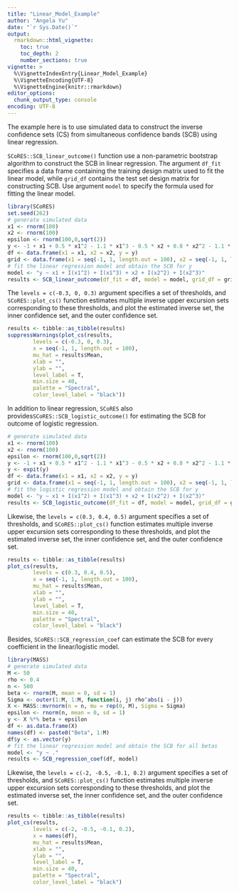 ```yaml
---
title: "Linear_Model_Example"
author: "Angela Yu"
date: "`r Sys.Date()`"
output: 
  rmarkdown::html_vignette:
    toc: true
    toc_depth: 2
    number_sections: true
vignette: >
  %\VignetteIndexEntry{Linear_Model_Example}
  %\VignetteEncoding{UTF-8}
  %\VignetteEngine{knitr::rmarkdown}
editor_options: 
  chunk_output_type: console
encoding: UTF-8
---
```


The example here is to use simulated data to construct the inverse confidence sets (CS) from simultaneous confidence bands (SCB) using linear regression. 

`SCoRES::SCB_linear_outcome()` function use a non-parametric bootstrap algorithm to construct the SCB in linear regression. The argument `df_fit` specifies a data frame containing the training design matrix used to fit the linear model, while `grid_df` contains the test set design matrix for constructing SCB. Use argument `model` to specify the formula used for fitting the linear model.

```r
library(SCoRES)
set.seed(262)
# generate simulated data
x1 <- rnorm(100)
x2 <- rnorm(100)
epsilon <- rnorm(100,0,sqrt(2))
y <- -1 + x1 + 0.5 * x1^2 - 1.1 * x1^3 - 0.5 * x2 + 0.8 * x2^2 - 1.1 * x2^3 + epsilon
df <- data.frame(x1 = x1, x2 = x2, y = y)
grid <- data.frame(x1 = seq(-1, 1, length.out = 100), x2 = seq(-1, 1, length.out = 100))
# fit the linear regression model and obtain the SCB for y
model <- "y ~ x1 + I(x1^2) + I(x1^3) + x2 + I(x2^2) + I(x2^3)"
results <- SCB_linear_outcome(df_fit = df, model = model, grid_df = grid)
```

The `levels = c(-0.3, 0, 0.3)` argument specifies a set of thresholds, and `SCoRES::plot_cs()` function estimates multiple inverse upper excursion sets corresponding to these thresholds, and plot the estimated inverse set, the inner confidence set, and the outer confidence set.

```r
results <- tibble::as_tibble(results)
suppressWarnings(plot_cs(results,
        levels = c(-0.3, 0, 0.3), 
        x = seq(-1, 1, length.out = 100), 
        mu_hat = results$Mean, 
        xlab = "", 
        ylab = "", 
        level_label = T, 
        min.size = 40, 
        palette = "Spectral", 
        color_level_label = "black"))
```

In addition to linear regression, `SCoRES` also  provides`SCoRES::SCB_logistic_outcome()` for estimating the SCB for outcome of logistic regression.
```r
# generate simulated data
x1 <- rnorm(100)
x2 <- rnorm(100)
epsilon <- rnorm(100,0,sqrt(2))
y <- -1 + x1 + 0.5 * x1^2 - 1.1 * x1^3 - 0.5 * x2 + 0.8 * x2^2 - 1.1 * x2^3 + epsilon
y <- expit(y)
df <- data.frame(x1 = x1, x2 = x2, y = y)
grid <- data.frame(x1 = seq(-1, 1, length.out = 100), x2 = seq(-1, 1, length.out = 100))
# fit the logistic regression model and obtain the SCB for y
model <- "y ~ x1 + I(x1^2) + I(x1^3) + x2 + I(x2^2) + I(x2^3)"
results <- SCB_logistic_outcome(df_fit = df, model = model, grid_df = grid)
```

Likewise, the `levels = c(0.3, 0.4, 0.5)` argument specifies a set of thresholds, and `SCoRES::plot_cs()` function estimates multiple inverse upper excursion sets corresponding to these thresholds, and plot the estimated inverse set, the inner confidence set, and the outer confidence set.

```r
results <- tibble::as_tibble(results)
plot_cs(results,
        levels = c(0.3, 0.4, 0.5), 
        x = seq(-1, 1, length.out = 100), 
        mu_hat = results$Mean, 
        xlab = "", 
        ylab = "", 
        level_label = T, 
        min.size = 40, 
        palette = "Spectral", 
        color_level_label = "black")
```

Besides, `SCoRES::SCB_regression_coef` can estimate the SCB for every coefficient in the linear/logistic model.

```r
library(MASS)
# generate simulated data
M <- 50
rho <- 0.4
n <- 500
beta <- rnorm(M, mean = 0, sd = 1)
Sigma <- outer(1:M, 1:M, function(i, j) rho^abs(i - j))
X <- MASS::mvrnorm(n = n, mu = rep(0, M), Sigma = Sigma)
epsilon <- rnorm(n, mean = 0, sd = 1)
y <- X %*% beta + epsilon
df <- as.data.frame(X)
names(df) <- paste0("Beta", 1:M)
df$y <- as.vector(y)
# fit the linear regression model and obtain the SCB for all betas
model <- "y ~ ."
results <- SCB_regression_coef(df, model)
```

Likewise, the `levels = c(-2, -0.5, -0.1, 0.2)` argument specifies a set of thresholds, and `SCoRES::plot_cs()` function estimates multiple inverse upper excursion sets corresponding to these thresholds, and plot the estimated inverse set, the inner confidence set, and the outer confidence set.

```r
results <- tibble::as_tibble(results)
plot_cs(results,
        levels = c(-2, -0.5, -0.1, 0.2), 
        x = names(df), 
        mu_hat = results$Mean, 
        xlab = "", 
        ylab = "", 
        level_label = T, 
        min.size = 40, 
        palette = "Spectral", 
        color_level_label = "black")
```

